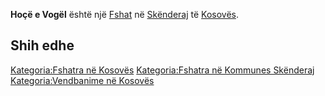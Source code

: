 {{Fshat në Kosovës
 | Emri                = Hoçë e Vogël
| sqi_N_name = Hoçë e Vogël
| sqi_N_FULL_NAME_RO = Hoçë e Vogël
| sqi_N_FULL_NAME_ND_RO = Hoce e Vogel
| sqi_N_SORT_NAME_RG = HOCEEVOGEL
| sqi_N_FULL_NAME_RG = Hoçë e Vogël
| sqi_N_FULL_NAME_ND_RG = Hoce e Vogel
| srp_N_name = Mala Hoča
| srp_N_FULL_NAME_RO = Mala Hoča
| srp_N_FULL_NAME_ND_RO = Mala Hoca
| srp_N_SORT_NAME_RG = MALAHOCA
| srp_N_FULL_NAME_RG = Mala Hoča
| srp_N_FULL_NAME_ND_RG = Mala Hoca
| srp_NS_name = Мала Хоча
| srp_NS_FULL_NAME_RO = Мала Хоча
| srp_NS_FULL_NAME_ND_RO = Мала Хоча
| srp_NS_SORT_NAME_RG = МАЛАХОЧА
| srp_NS_FULL_NAME_RG = Мала Хоча
| srp_NS_FULL_NAME_ND_RG = Мала Хоча

 | Emri (Rasa dhanore) = 
 | Figura              = 
 | Shteti              = Kosovo
 | Komuna              = Skënderaj
 | Kodi postar         = 
 | Sipërfaqja          = 

 | Popullsia           = 

 | Regj. i popullsisë  = 
 | Dend. e popullsisë  = 
 | Faqja zyrtare       = 
 <!--- Koordinatat ----> 
 | Gjerësia            = 42.350833
 | Gjatësia            = 20.658611
 | Lartësia            = 
}}
'''Hoçë e Vogël''' është një [[Fshat]] në [[Skënderaj]] të [[Kosovës]].

<!-- == Gjeografia == -->
<!-- == Historia == -->
<!-- == Demografia == -->
== Shih edhe ==
{{Komuna Skënderaj}}
{{Kosovo-Administrata-Cung}}

[[Kategoria:Fshatra në Kosovës]]
[[Kategoria:Fshatra në Kommunes Skënderaj]]
[[Kategoria:Vendbanime në Kosovës]]